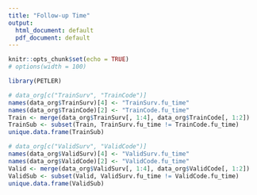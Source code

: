 ```yaml
---
title: "Follow-up Time"
output:
  html_document: default
  pdf_document: default
---
```


```r
knitr::opts_chunk$set(echo = TRUE)
# options(width = 100)
```

```r
library(PETLER)
```

```r
# data_org[c("TrainSurv", "TrainCode")]
names(data_org$TrainSurv)[4] <- "TrainSurv.fu_time"
names(data_org$TrainCode)[2] <- "TrainCode.fu_time"
Train <- merge(data_org$TrainSurv[, 1:4], data_org$TrainCode[, 1:2])
TrainSub <- subset(Train, TrainSurv.fu_time != TrainCode.fu_time)
unique.data.frame(TrainSub)
```

```r
# data_org[c("ValidSurv", "ValidCode")]
names(data_org$ValidSurv)[4] <- "ValidSurv.fu_time"
names(data_org$ValidCode)[2] <- "ValidCode.fu_time"
Valid <- merge(data_org$ValidSurv[, 1:4], data_org$ValidCode[, 1:2])
ValidSub <- subset(Valid, ValidSurv.fu_time != ValidCode.fu_time)
unique.data.frame(ValidSub)
```
